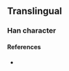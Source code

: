 {{character info}}
==Translingual==

===Han character===
{{Han char|rn=86|rad=火|as=08|sn=12|four=|canj=FBTV|ids=⿰火罔}}

====References====
* {{Han ref|kx=0675.191|dkj=19148|dj=|hdz=32209.101|uh=7139|ud=28985|bh=|bd=}}